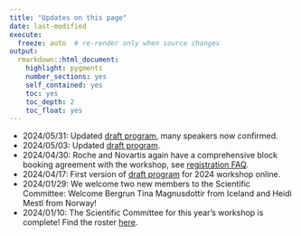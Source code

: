 ```yaml
---
title: "Updates on this page"
date: last-modified
execute:   
  freeze: auto  # re-render only when source changes
output: 
  rmarkdown::html_document:
    highlight: pygments
    number_sections: yes
    self_contained: yes
    toc: yes
    toc_depth: 2
    toc_float: yes
---
```


* 2024/05/31: Updated [draft program](https://efspieurope.github.io/workshop/data/2024/9th%20EFSPI%20RegStat%20Workshop%20program.pdf), many speakers now confirmed.
* 2024/05/03: Updated [draft program](https://efspieurope.github.io/workshop/data/2024/9th%20EFSPI%20RegStat%20Workshop%20program.pdf).
* 2024/04/30: Roche and Novartis again have a comprehensive block booking agreement with the workshop, see [registration FAQ](registration_faq.html#which-companies-have-block-bookings-for-face-to-face-participation).
* 2024/04/17: First version of [draft program](https://efspieurope.github.io/workshop/data/2024/9th%20EFSPI%20RegStat%20Workshop%20program.pdf) for 2024 workshop online.
* 2024/01/29: We welcome two new members to the Scientific Committee: Welcome Bergrun Tina	Magnusdottir from Iceland and Heidi	Mestl from Norway!
* 2024/01/10: The Scientific Committee for this year's workshop is complete! Find the roster [here](scicom.html).





